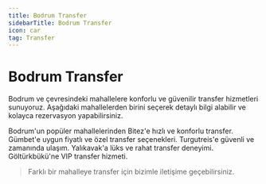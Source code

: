 ```yaml
---
title: Bodrum Transfer
sidebarTitle: Bodrum Transfer
icon: car
tag: Transfer
---
```


# Bodrum Transfer

Bodrum ve çevresindeki mahallelere konforlu ve güvenilir transfer hizmetleri sunuyoruz. Aşağıdaki mahallelerden birini seçerek detaylı bilgi alabilir ve kolayca rezervasyon yapabilirsiniz.

<CardGroup>
  <Card title="Bitez" icon="map" href="/bodrum-transfer/bitez">
    Bodrum'un popüler mahallelerinden Bitez'e hızlı ve konforlu transfer.
  </Card>
  <Card title="Gümbet" icon="map" href="/bodrum-transfer/gumbet">
    Gümbet'e uygun fiyatlı ve özel transfer seçenekleri.
  </Card>
  <Card title="Turgutreis" icon="map" href="/bodrum-transfer/turgutreis">
    Turgutreis'e güvenli ve zamanında ulaşım.
  </Card>
  <Card title="Yalıkavak" icon="map" href="/bodrum-transfer/yalikavak">
    Yalıkavak'a lüks ve rahat transfer deneyimi.
  </Card>
  <Card title="Göltürkbükü" icon="map" href="/bodrum-transfer/golturkbuku">
    Göltürkbükü'ne VIP transfer hizmeti.
  </Card>
</CardGroup>

> Farklı bir mahalleye transfer için bizimle iletişime geçebilirsiniz.
